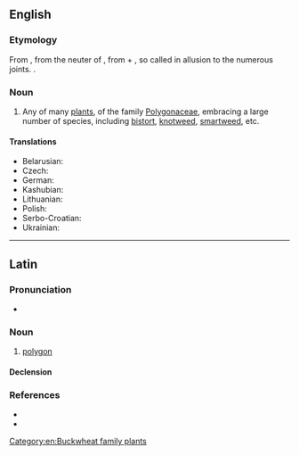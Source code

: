 {{also|Polygonum}}
==English==

===Etymology===
From {{bor|en|mul|Polygonum}}, from the neuter of {{der|en|grc|πολύγωνος|t=polygonal}}, from {{m|grc|πολυ-||many, much}} + {{m|grc|γωνία||corner, angle}}, so called in allusion to the numerous joints. {{doublet|en|polygon}}.

===Noun===
{{en-noun|+|polygona}}

# {{lb|en|botany}} Any of many [[plant]]s, of the family [[Polygonaceae]], embracing a large number of species, including [[bistort]], [[knotweed]], [[smartweed]], etc.

====Translations====
{{trans-top|any plant in the genus ''Polygonum''}}
* Belarusian: {{t|be|драсён|m}}
* Czech: {{t|cs|truskavec|m}}
* German: {{t+|de|Vogelknöteriche}}
* Kashubian: {{t|csb|dërdest}}
* Lithuanian: {{t|lt|rūgtis}}
* Polish: {{t+|pl|rdest}}
* Serbo-Croatian: {{t+|sh|dvornik|m}}
* Ukrainian: {{t|uk|гірчак}}
{{trans-bottom}}

[[Category:en:Buckwheat family plants]]

----

==Latin==

===Pronunciation===
* {{la-IPA|polygōnum}}

===Noun===
{{la-noun|polygōnum<2>}}

# {{lb|la|mathematics}} [[polygon]]

====Declension====
{{la-ndecl|polygōnum<2>}}

===References===
* {{R:L&S}}
* {{R:Gaffiot}}